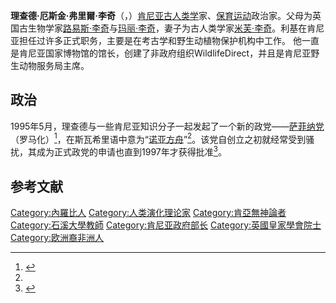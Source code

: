 {{Infobox scientist
|honorific_suffix = [[Fellow_of_the_Royal_Society|FRS]]
|name              = 理查德·李奇<br>Richard Leakey
|image             = Richard Leakey cropped.jpg
|image_size        =
|caption           = 2010年的理查德
|birth_name=Richard Erskine Frere Leakey
|birth_date        = {{birth date|1944|12|19}} 
|birth_place       = {{flag|Kenya|colonial}}[[奈洛比|奈洛比]]
|death_date        = {{death date and age|2022|1|2|1944|12|19}}
|death_place       = {{KEN}}奈洛比附近
|residence         = 
|citizenship       = 
|nationality       = {{KEN}}
|field             = [[古人類學|古人類學]]、[[保育運動|保育運動]]
|work_institutions = [[石溪大學|石溪大學]]
|alma_mater        = 
|doctoral_advisor  = 
|doctoral_students = 
|known_for         = 
|influences        = 
|influenced        = 
|prizes            = {{le|赫巴德獎章|Hubbard Medal}}（1994年）
|spouse            = {{marriage|Margaret Cropper<br>|1965|1969|end=divorced}}<br>{{marriage|[[米芙·李奇|米芙·李奇]]<br>|1970|2022|end=survived}}
|children          = 3名，包括{{le|路易絲·李奇|Louise Leakey}}
}}
'''理查德·厄斯金·弗里爾·李奇'''（{{lang-en|Richard Erskine Frere Leakey}}，{{bd|1944年|12月19日|2022年|1月2日|catIdx=Leakey}}）[[肯尼亚|肯尼亚]][[古人类学|古人类学]]家、[[保育运动|保育运动]]政治家。父母为英国古生物学家[[路易斯·李奇|路易斯·李奇]]与[[玛丽·李奇|玛丽·李奇]]，妻子为古人类学家[[米芙·李奇|米芙·李奇]]。利基在肯尼亚担任过许多正式职务，主要是在考古学和野生动植物保护机构中工作。 他一直是肯尼亚国家博物馆的馆长，创建了非政府组织WildlifeDirect，并且是肯尼亚野生动物服务局主席。

== 政治 ==
1995年5月，理查德与一些肯尼亚知识分子一起发起了一个新的政党——[[萨菲纳党|萨菲纳党]]（罗马化{{Lang-sw|Safina}}）<ref name="reuters">{{cite web|title=Richard Leakey, Kenyan conservationist who campaigned against ivory trade, has died|url=https://www.reuters.com/world/africa/richard-leakey-kenyan-conservationist-who-campaigned-against-ivory-trade-has-2022-01-02/|access-date=2022-01-03|date=2022-01-03|website=Reuters|language=en|archive-date=2022-01-05|archive-url=https://web.archive.org/web/20220105093549/https://www.reuters.com/world/africa/richard-leakey-kenyan-conservationist-who-campaigned-against-ivory-trade-has-2022-01-02/|dead-url=no}}</ref>，在斯瓦希里语中意为“[[挪亚方舟|诺亚方舟]]”<ref name="reuters" />。该党自创立之初就经常受到骚扰，其成为正式政党的申请也直到1997年才获得批准<ref>{{cite web|title=Kenya: Current information on Safina Party, especially on arrests of its members in 1995|url=https://www.refworld.org/docid/3ae6ac974.html|access-date=3 January 2022|date=1 April 1996|website=Immigration and Refugee Board of Canada|language=en|archive-date=2021-08-21|archive-url=https://web.archive.org/web/20210821023503/https://www.refworld.org/docid/3ae6ac974.html|dead-url=no}}</ref>。

== 参考文献 ==
{{DEFAULTSORT: Leakey, Richard}}
[[Category:內羅比人|Category:內羅比人]]
[[Category:人类演化理论家|Category:人类演化理论家]]
[[Category:肯亞無神論者|Category:肯亞無神論者]]
[[Category:石溪大學教師|Category:石溪大學教師]]
[[Category:肯尼亚政府部长|Category:肯尼亚政府部长]]
[[Category:英國皇家學會院士|Category:英國皇家學會院士]]
[[Category:欧洲裔非洲人|Category:欧洲裔非洲人]]
